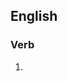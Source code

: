 {{also|élûtes}}

==English==

===Verb===
{{head|en|verb form}}

# {{en-third-person singular of|elute}}